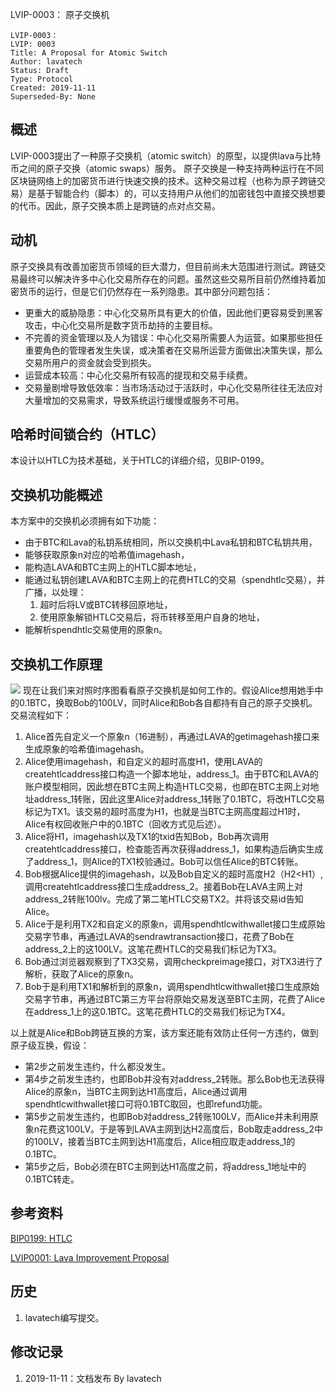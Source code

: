 LVIP-0003： 原子交换机

<pre>
LVIP-0003：
LVIP: 0003
Title: A Proposal for Atomic Switch
Author: lavatech
Status: Draft
Type: Protocol
Created: 2019-11-11
Superseded-By: None
</pre>


==概述==
LVIP-0003提出了一种原子交换机（atomic switch）的原型，以提供lava与比特币之间的原子交换（atomic swaps）服务。
原子交换是一种支持两种运行在不同区块链网络上的加密货币进行快速交换的技术。这种交易过程（也称为原子跨链交易）是基于智能合约（脚本）的，可以支持用户从他们的加密钱包中直接交换想要的代币。因此，原子交换本质上是跨链的点对点交易。

==动机==
原子交换具有改善加密货币领域的巨大潜力，但目前尚未大范围进行测试。跨链交易最终可以解决许多中心化交易所存在的问题。虽然这些交易所目前仍然维持着加密货币的运行，但是它们仍然存在一系列隐患。其中部分问题包括：
*更重大的威胁隐患：中心化交易所具有更大的价值，因此他们更容易受到黑客攻击，中心化交易所是数字货币劫持的主要目标。
*不完善的资金管理以及人为错误：中心化交易所需要人为运营。如果那些担任重要角色的管理者发生失误，或决策者在交易所运营方面做出决策失误，那么交易所用户的资金就会受到损失。
*运营成本较高：中心化交易所有较高的提现和交易手续费。
*交易量剧增导致低效率：当市场活动过于活跃时，中心化交易所往往无法应对大量增加的交易需求，导致系统运行缓慢或服务不可用。
==哈希时间锁合约（HTLC）==
本设计以HTLC为技术基础，关于HTLC的详细介绍，见BIP-0199。

==交换机功能概述==
本方案中的交换机必须拥有如下功能：
*由于BTC和Lava的私钥系统相同，所以交换机中Lava私钥和BTC私钥共用，
*能够获取原象n对应的哈希值imagehash，
*能构造LAVA和BTC主网上的HTLC脚本地址，
*能通过私钥创建LAVA和BTC主网上的花费HTLC的交易（spendhtlc交易），并广播，以处理：
*#超时后将LV或BTC转移回原地址，
*#使用原象解锁HTLC交易后，将币转移至用户自身的地址，
*能解析spendhtlc交易使用的原象n。

==交换机工作原理==
<img src=lvip-0003/sequenceDiagram.png></img>
现在让我们来对照时序图看看原子交换机是如何工作的。假设Alice想用她手中的0.1BTC，换取Bob的100LV，同时Alice和Bob各自都持有自己的原子交换机。交易流程如下：
#Alice首先自定义一个原象n（16进制），再通过LAVA的getimagehash接口来生成原象的哈希值imagehash。
#Alice使用imagehash，和自定义的超时高度H1，使用LAVA的createhtlcaddress接口构造一个脚本地址，address_1。由于BTC和LAVA的账户模型相同，因此想在BTC主网上构造HTLC交易，也即在BTC主网上对地址address_1转账，因此这里Alice对address_1转账了0.1BTC，将改HTLC交易标记为TX1。该交易的超时高度为H1，也就是当BTC主网高度超过H1时，Alice有权回收账户中的0.1BTC（回收方式见后述）。
#Alice将H1，imagehash以及TX1的txid告知Bob，Bob再次调用createhtlcaddress接口，检查能否再次获得address_1，如果构造后确实生成了address_1，则Alice的TX1校验通过。Bob可以信任Alice的BTC转账。
#Bob根据Alice提供的imagehash，以及Bob自定义的超时高度H2（H2<H1）,调用createhtlcaddress接口生成address_2。接着Bob在LAVA主网上对address_2转账100lv。完成了第二笔HTLC交易TX2。并将该交易id告知Alice。
#Alice于是利用TX2和自定义的原象n，调用spendhtlcwithwallet接口生成原始交易字节串，再通过LAVA的sendrawtransaction接口，花费了Bob在address_2上的这100LV。这笔花费HTLC的交易我们标记为TX3。
#Bob通过浏览器观察到了TX3交易，调用checkpreimage接口，对TX3进行了解析，获取了Alice的原象n。
#Bob于是利用TX1和解析到的原象n，调用spendhtlcwithwallet接口生成原始交易字节串，再通过BTC第三方平台将原始交易发送至BTC主网，花费了Alice在address_1上的这0.1BTC。这笔花费HTLC的交易我们标记为TX4。
以上就是Alice和Bob跨链互换的方案，该方案还能有效防止任何一方违约，做到原子级互换，假设：
*第2步之前发生违约，什么都没发生。
*第4步之前发生违约，也即Bob并没有对address_2转账。那么Bob也无法获得Alice的原象n，当BTC主网到达H1高度后，Alice通过调用spendhtlcwithwallet接口可将0.1BTC取回，也即refund功能。
*第5步之前发生违约，也即Bob对address_2转账100LV，而Alice并未利用原象n花费这100LV。于是等到LAVA主网到达H2高度后，Bob取走address_2中的100LV，接着当BTC主网到达H1高度后，Alice相应取走address_1的0.1BTC。
*第5步之后，Bob必须在BTC主网到达H1高度之前，将address_1地址中的0.1BTC转走。

==参考资料==
[https://github.com/bitcoin/bips/blob/master/bip-0199.mediawiki BIP0199: HTLC]

[https://github.com/lavaio/lvips/blob/master/lvip-0001.mediawiki LVIP0001: Lava Improvement Proposal]

==历史==
# lavatech编写提交。

==修改记录==
# 2019-11-11：文档发布 By lavatech 
